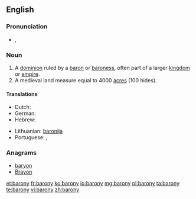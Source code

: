 ==English==

===Pronunciation===
* {{a|UK}} {{IPA|/ˈbæ.ɹə.ni/}}, {{X-SAMPA|/"b{.r@.ni/}}

===Noun===
{{en-noun|baronies}}

# A [[dominion]] ruled by a [[baron]] or [[baroness]], often part of a larger [[kingdom]] or [[empire]].
# A medieval land measure equal to 4000 [[acre]]s (100 hides).
====Translations====

{{trans-top|a dominion ruled by a baron or baroness}}
* Dutch: {{t-|nl|baronie|f}}
* German: {{t-|de|Baronie|f}}
* Hebrew: {{t-|he|ברונות|f|tr=bronút}}
{{trans-mid}}
* Lithuanian: [[baronija]] {{f}}
* Portuguese: {{t-|pt|baronato|m}}, {{t-|pt|baronia|f}}
{{trans-bottom}}

===Anagrams===
* [[baryon#English|baryon]]
* [[Brayon#English|Brayon]]

[[et:barony]]
[[fr:barony]]
[[ko:barony]]
[[io:barony]]
[[mg:barony]]
[[pl:barony]]
[[ta:barony]]
[[te:barony]]
[[vi:barony]]
[[zh:barony]]